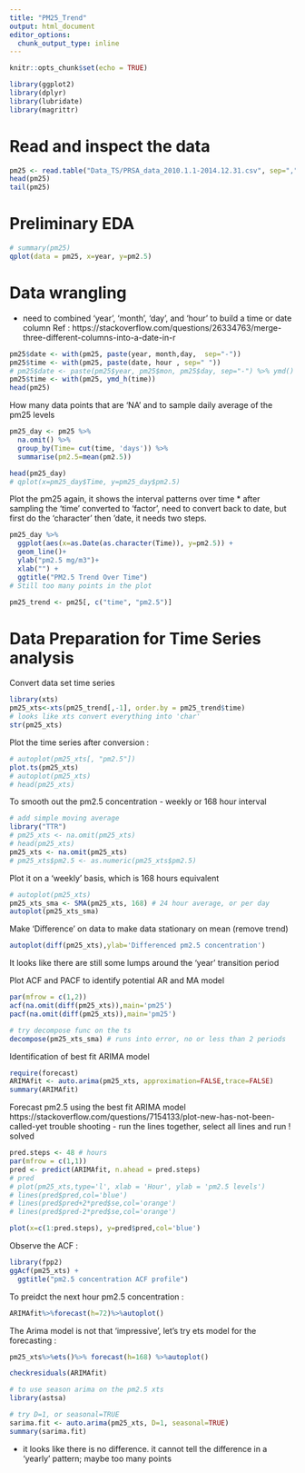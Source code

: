 ```yaml
---
title: "PM25_Trend"
output: html_document
editor_options: 
  chunk_output_type: inline
---
```


```r
knitr::opts_chunk$set(echo = TRUE)
```
```r
library(ggplot2)
library(dplyr)
library(lubridate)
library(magrittr)

```

# Read and inspect the data
```r
pm25 <- read.table("Data_TS/PRSA_data_2010.1.1-2014.12.31.csv", sep=",", skip = 0,  header = T)
head(pm25)
tail(pm25)
```
# Preliminary EDA
```r
# summary(pm25)
qplot(data = pm25, x=year, y=pm2.5)
```
# Data wrangling 
* need to combined 'year', 'month', 'day', and 'hour' to build a time or date column 
Ref : https://stackoverflow.com/questions/26334763/merge-three-different-columns-into-a-date-in-r
```r
pm25$date <- with(pm25, paste(year, month,day,  sep="-"))
pm25$time <- with(pm25, paste(date, hour , sep=" "))
# pm25$date <- paste(pm25$year, pm25$mon, pm25$day, sep="-") %>% ymd() %>% as.Date()
pm25$time <- with(pm25, ymd_h(time))
head(pm25)
```

How many data points that are 'NA' and to sample daily average of the pm25 levels
```r
pm25_day <- pm25 %>% 
  na.omit() %>%
  group_by(Time= cut(time, 'days')) %>% 
  summarise(pm2.5=mean(pm2.5))

head(pm25_day)
# qplot(x=pm25_day$Time, y=pm25_day$pm2.5)
```
Plot the pm25 again, it shows the interval patterns over time
* after sampling the 'time' converted to 'factor', need to convert back to date, but first do the 'character' then 'date, it needs two steps.
```r
pm25_day %>% 
  ggplot(aes(x=as.Date(as.character(Time)), y=pm2.5)) +
  geom_line()+
  ylab("pm2.5 mg/m3")+
  xlab("") + 
  ggtitle("PM2.5 Trend Over Time")
# Still too many points in the plot
```


```r
pm25_trend <- pm25[, c("time", "pm2.5")]
```
# Data Preparation for Time Series analysis
Convert data set time series
```r
library(xts)
pm25_xts<-xts(pm25_trend[,-1], order.by = pm25_trend$time)
# looks like xts convert everything into 'char'
str(pm25_xts)
```
Plot the time series after conversion :
```r
# autoplot(pm25_xts[, "pm2.5"])
plot.ts(pm25_xts)
# autoplot(pm25_xts)
# head(pm25_xts)
```
To smooth out the pm2.5 concentration - weekly or 168 hour interval
```r
# add simple moving average
library("TTR")
# pm25_xts <- na.omit(pm25_xts)
# head(pm25_xts)
pm25_xts <- na.omit(pm25_xts)
# pm25_xts$pm2.5 <- as.numeric(pm25_xts$pm2.5)
```
Plot it on a 'weekly' basis, which is 168 hours equivalent
```r
# autoplot(pm25_xts)
pm25_xts_sma <- SMA(pm25_xts, 168) # 24 hour average, or per day
autoplot(pm25_xts_sma)
```
Make 'Difference' on data to make data stationary on mean (remove trend)
```r
autoplot(diff(pm25_xts),ylab='Differenced pm2.5 concentration')
```
It looks like there are still some lumps around the 'year' transition period

Plot ACF and PACF to identify potential AR and MA model
```r
par(mfrow = c(1,2))
acf(na.omit(diff(pm25_xts)),main='pm25')
pacf(na.omit(diff(pm25_xts)),main='pm25')
```
```r
# try decompose func on the ts
decompose(pm25_xts_sma) # runs into error, no or less than 2 periods
```

Identification of best fit ARIMA model
```r
require(forecast)
ARIMAfit <- auto.arima(pm25_xts, approximation=FALSE,trace=FALSE)
summary(ARIMAfit)
```
Forecast pm2.5 using the best fit ARIMA model 
https://stackoverflow.com/questions/7154133/plot-new-has-not-been-called-yet
trouble shooting - run the lines together, select all lines and run ! solved
```r
pred.steps <- 48 # hours
par(mfrow = c(1,1))
pred <- predict(ARIMAfit, n.ahead = pred.steps)
# pred
# plot(pm25_xts,type='l', xlab = 'Hour', ylab = 'pm2.5 levels')
# lines(pred$pred,col='blue')
# lines(pred$pred+2*pred$se,col='orange')
# lines(pred$pred-2*pred$se,col='orange')

plot(x=c(1:pred.steps), y=pred$pred,col='blue')
```
Observe the ACF :
```r
library(fpp2)
ggAcf(pm25_xts) +
  ggtitle("pm2.5 concentration ACF profile")
```
To preidct the next hour pm2.5 concentration :
```r
ARIMAfit%>%forecast(h=72)%>%autoplot()
```
The Arima model is not that 'impressive', let's try ets model for the forecasting :
```r
pm25_xts%>%ets()%>% forecast(h=168) %>%autoplot()
```
```r
checkresiduals(ARIMAfit)
```
```r
# to use season arima on the pm2.5 xts
library(astsa)

```
```r
# try D=1, or seasonal=TRUE
sarima.fit <- auto.arima(pm25_xts, D=1, seasonal=TRUE)
summary(sarima.fit)
```
* it looks like there is no difference. it cannot tell the difference in a 'yearly' pattern; maybe too many points


